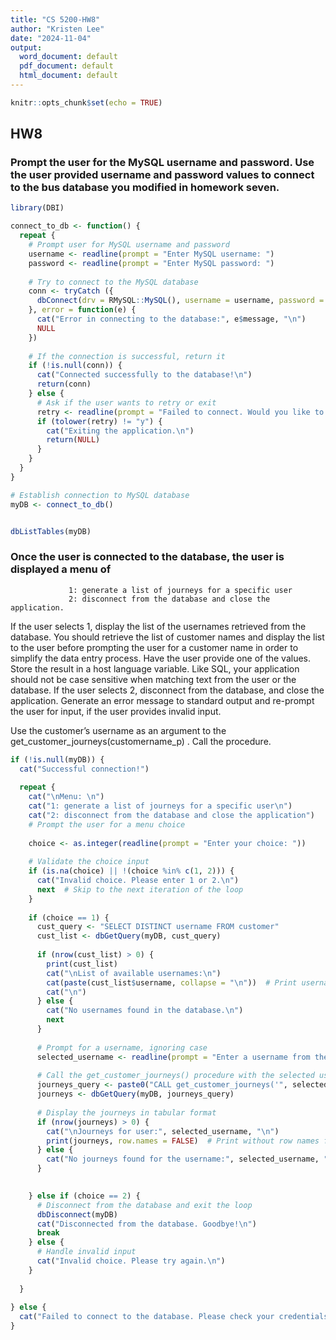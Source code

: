 ```yaml
---
title: "CS 5200-HW8"
author: "Kristen Lee"
date: "2024-11-04"
output:
  word_document: default
  pdf_document: default
  html_document: default
---
```


```r
knitr::opts_chunk$set(echo = TRUE)
```

## HW8

### Prompt the user for the MySQL username and password. Use the user provided username and password values to connect to the bus database you modified in homework seven.

```r
library(DBI)

connect_to_db <- function() {
  repeat {
    # Prompt user for MySQL username and password
    username <- readline(prompt = "Enter MySQL username: ")
    password <- readline(prompt = "Enter MySQL password: ")
    
    # Try to connect to the MySQL database
    conn <- tryCatch ({
      dbConnect(drv = RMySQL::MySQL(), username = username, password = password, host = "127.0.0.1", port = 3306,dbname = "bus_schema_leek")
    }, error = function(e) {
      cat("Error in connecting to the database:", e$message, "\n")
      NULL
    })
    
    # If the connection is successful, return it
    if (!is.null(conn)) {
      cat("Connected successfully to the database!\n")
      return(conn)
    } else {
      # Ask if the user wants to retry or exit
      retry <- readline(prompt = "Failed to connect. Would you like to try again? (y/n): ")
      if (tolower(retry) != "y") {
        cat("Exiting the application.\n")
        return(NULL)
      }
    }
  }
}

# Establish connection to MySQL database
myDB <- connect_to_db()


dbListTables(myDB)
```

### Once the user is connected to the database, the user is displayed a menu of

```         
             1: generate a list of journeys for a specific user
             2: disconnect from the database and close the application. 
```

If the user selects 1, display the list of the usernames retrieved from the database. You should retrieve the list of customer names and display the list to the user before prompting the user for a customer name in order to simplify the data entry process. Have the user provide one of the values. Store the result in a host language variable. Like SQL, your application should not be case sensitive when matching text from the user or the database. If the user selects 2, disconnect from the database, and close the application. Generate an error message to standard output and re-prompt the user for input, if the user provides invalid input.

Use the customer’s username as an argument to the get_customer_journeys(customername_p) . Call the procedure.

```r
if (!is.null(myDB)) {
  cat("Successful connection!")
  
  repeat {
    cat("\nMenu: \n")
    cat("1: generate a list of journeys for a specific user\n")
    cat("2: disconnect from the database and close the application")
    # Prompt the user for a menu choice
    
    choice <- as.integer(readline(prompt = "Enter your choice: "))
    
    # Validate the choice input
    if (is.na(choice) || !(choice %in% c(1, 2))) {
      cat("Invalid choice. Please enter 1 or 2.\n")
      next  # Skip to the next iteration of the loop
    }
    
    if (choice == 1) {
      cust_query <- "SELECT DISTINCT username FROM customer"
      cust_list <- dbGetQuery(myDB, cust_query)
      
      if (nrow(cust_list) > 0) {
        print(cust_list)
        cat("\nList of available usernames:\n")
        cat(paste(cust_list$username, collapse = "\n"))  # Print usernames line by line
        cat("\n")
      } else {
        cat("No usernames found in the database.\n")
        next
      }
      
      # Prompt for a username, ignoring case
      selected_username <- readline(prompt = "Enter a username from the list above: ")
      
      # Call the get_customer_journeys() procedure with the selected username
      journeys_query <- paste0("CALL get_customer_journeys('", selected_username, "')")
      journeys <- dbGetQuery(myDB, journeys_query)
      
      # Display the journeys in tabular format
      if (nrow(journeys) > 0) {
        cat("\nJourneys for user:", selected_username, "\n")
        print(journeys, row.names = FALSE)  # Print without row names for cleaner output
      } else {
        cat("No journeys found for the username:", selected_username, "\n")
      }
      

    } else if (choice == 2) {
      # Disconnect from the database and exit the loop
      dbDisconnect(myDB)
      cat("Disconnected from the database. Goodbye!\n")
      break
    } else {
      # Handle invalid input
      cat("Invalid choice. Please try again.\n")
    }
    
  }
  
} else {
  cat("Failed to connect to the database. Please check your credentials.\n")
} 
```
